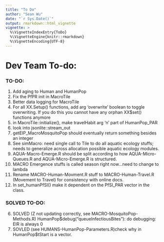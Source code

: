 ```yaml
---
title: "To Do"
author: "Sean Wu"
date: "`r Sys.Date()`"
output: rmarkdown::html_vignette
vignette: >
  %\VignetteIndexEntry{ToDo}
  %\VignetteEngine{knitr::rmarkdown}
  %\VignetteEncoding{UTF-8}
---
```

# Dev Team To-do:

### TO-DO:
  1. Add aging to Human and HumanPop
  2. Fix the PfPR init in MacroTile
  3. Better data logging for MacroTile
  4. For all XX.Setup() functions, add arg 'overwrite' boolean to toggle overwriting. If you do this you cannot have any orphan XX$set() functions anymore
  5. in MacroTile::initialize(), make travelHabit arg 'n' part of HumanPop_PAR
  6. look into jsonlite::stream_out
  7. getEIP_MacroMosquitoPop should eventually return something besides an integer
  8. See simMacro: need single call to Tile to do all aquatic ecology stuffs; needs to generalize across allocation possible aquatic ecology modules.
  9. AQUA-Macro-Emerge.R should be split according to how AQUA-Micro-Queues.R and AQUA-Micro-Emerge.R is structured.
  10. MACRO Emergence stuffs is called season right now...need to change to lambda
  11. Rename MACRO-Human-Movment.R stuff to MACRO-Human-Travel.R (Movement to Travel) for consistency with online docs.
  12. In set_humanPfSI() make it dependent on the PfSI_PAR vector in the class.

### SOLVED TO-DO:
  6. SOLVED (Z not updating correctly, see MACRO-MosquitoPop-Methods.R) HumanPop$debug("queueInfectiousBites"): do debugging: EIR is always 0
  7. SOVLED (see HUMANS-HumanPop-Parameters.R)check why in HumanPop$tStart is a vector.
